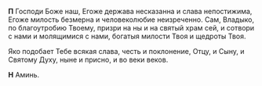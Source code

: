 **П** Господи Боже наш, Егоже держава несказанна и слава непостижима, Егоже милость безмерна и
человеколюбие неизреченно. Сам, Владыко, по благоутробию Твоему, призри на ны и на святый
храм сей, и сотвори с нами и молящимися с нами, богатыя милости Твоя и щедроты Твоя.

Яко подобает Тебе всякая слава, честь и поклонение, Отцу, и Сыну, и Святому Духу, ныне и
присно, и во веки веков.

**Н** Аминь.
